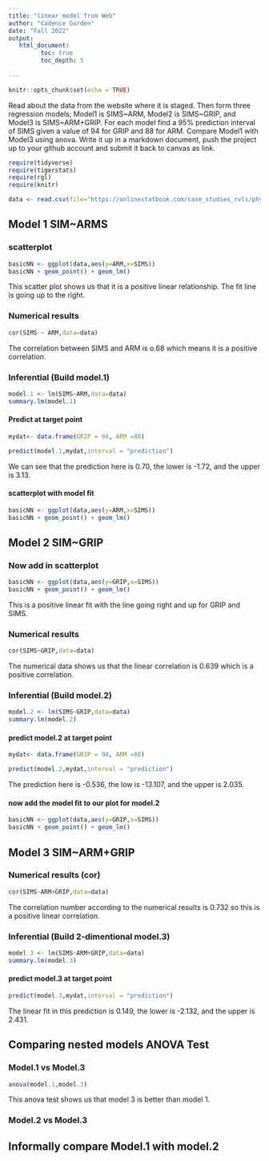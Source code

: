 ```yaml
---
title: "linear model from Web"
author: "Cadence Gorden"
date: "Fall 2022"
output:
   html_document:
         toc: true
         toc_depth: 5
        
---
```


```r
knitr::opts_chunk$set(echo = TRUE)
```

Read about the data from the website where it is staged.  Then form three regression models; Model1 is SIMS~ARM, Model2 is SIMS~GRIP, and Model3 is SIMS~ARM+GRIP. For each model find a 95% prediction interval of SIMS given a value of 94  for GRIP and 88 for ARM. Compare Model1 with Model3 using anova. Write it up in a markdown document, push the project up to your github account and submit it back to canvas as link. 

 


```r
require(tidyverse)
require(tigerstats)
require(rgl)
require(knitr)

```

```r
data <- read.csv(file="https://onlinestatbook.com/case_studies_rvls/physical_strength/data.txt",sep="",header=TRUE)  

```

## Model 1 SIM~ARMS

### scatterplot

```r
basicNN <- ggplot(data,aes(y=ARM,x=SIMS))
basicNN + geom_point() + geom_lm()
```

This scatter plot shows us that it is a positive linear relationship. The fit line is going up to the right. 

### Numerical results

```r
cor(SIMS ~ ARM,data=data)
```

The correlation between SIMS and ARM is o.68 which means it is a positive correlation. 

### Inferential  (Build model.1)

```r
model.1 <- lm(SIMS~ARM,data=data)
summary.lm(model.1)
```

#### Predict at target point

```r
mydat<- data.frame(GRIP = 94, ARM =88)
```

```r
predict(model.1,mydat,interval = "prediction")
```

We can see that the prediction here is 0.70, the lower is -1.72, and the upper is 3.13. 

#### scatterplot with model fit
  
```r
basicNN <- ggplot(data,aes(y=ARM,x=SIMS))
basicNN + geom_point() + geom_lm()
```
  

## Model 2 SIM~GRIP

### Now add in scatterplot

```r
basicNN <- ggplot(data,aes(y=GRIP,x=SIMS))
basicNN + geom_point() + geom_lm()
```

This is a positive linear fit with the line going right and up for GRIP and SIMS. 

### Numerical results 

```r
cor(SIMS~GRIP,data=data)
```

The numerical data shows us that the linear correlation is 0.639 which is a positive correlation. 

### Inferential  (Build model.2)
  
```r
model.2 <- lm(SIMS~GRIP,data=data)
summary.lm(model.2)
```


#### predict model.2 at target point

```r
mydat<- data.frame(GRIP = 94, ARM =88)
```

```r
predict(model.2,mydat,interval = "prediction")
```

The prediction here is -0.536, the low is -13.107, and the upper is 2.035.

#### now add the model fit to our plot for model.2

```r
basicNN <- ggplot(data,aes(y=GRIP,x=SIMS))
basicNN + geom_point() + geom_lm()
```


## Model 3 SIM~ARM+GRIP

### Numerical results (cor)

```r
cor(SIMS~ARM+GRIP,data=data)
```

The correlation number according to the numerical results is 0.732 so this is a positive linear correlation.
  
### Inferential  (Build 2-dimentional model.3)
```r
model.3 <- lm(SIMS~ARM+GRIP,data=data)
summary.lm(model.3)
```

#### predict model.3 at target point

```r
predict(model.3,mydat,interval = "prediction")
```
  The linear fit in this prediction is 0.149, the lower is -2.132, and the upper is 2.431.

## Comparing nested models ANOVA Test

### Model.1 vs Model.3
```r
anova(model.1,model.3)
```

This anova test shows us that model 3 is better than model 1.

### Model.2 vs Model.3

## Informally compare Model.1 with model.2

